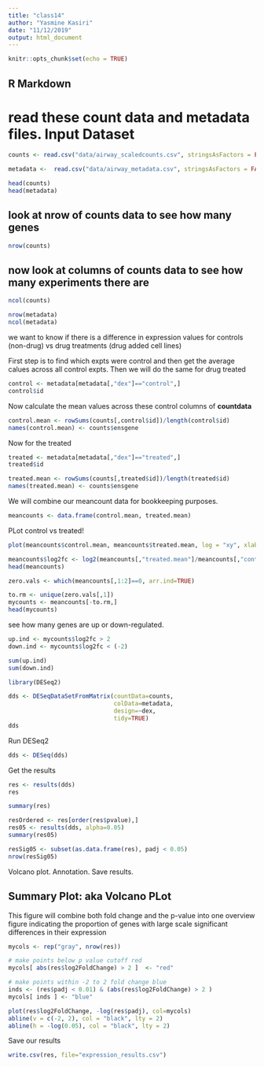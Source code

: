 ```yaml
---
title: "class14"
author: "Yasmine Kasiri"
date: "11/12/2019"
output: html_document
---
```


```r
knitr::opts_chunk$set(echo = TRUE)
```

## R Markdown

# read these count data and metadata files. Input Dataset
```r
counts <- read.csv("data/airway_scaledcounts.csv", stringsAsFactors = FALSE)
```

```r
metadata <-  read.csv("data/airway_metadata.csv", stringsAsFactors = FALSE)
```

```r
head(counts)
head(metadata)
```

## look at nrow of counts data to see how many genes
```r
nrow(counts)
```

## now look at columns of counts data to see how many experiments there are
```r
ncol(counts)
```

```r
nrow(metadata)
ncol(metadata)
```

we want to know if there is a difference in expression values for controls (non-drug) vs drug treatments (drug added cell lines)

First step is to find which expts were control and then get the average calues across all control expts. Then we will do the same for drug treated

```r
control <- metadata[metadata[,"dex"]=="control",]
control$id
```

Now calculate the mean values across these control columns of **countdata**

```r
control.mean <- rowSums(counts[,control$id])/length(control$id)
names(control.mean) <- counts$ensgene
```

Now for the treated
```r
treated <- metadata[metadata[,"dex"]=="treated",]
treated$id
```

```r
treated.mean <- rowSums(counts[,treated$id])/length(treated$id)
names(treated.mean) <- counts$ensgene
```

We will combine our meancount data for bookkeeping purposes.
```r
meancounts <- data.frame(control.mean, treated.mean)
```

PLot control vs treated!
```r
plot(meancounts$control.mean, meancounts$treated.mean, log = "xy", xlab = "Control Mean", ylab = "Treated Mean")
```

```r
meancounts$log2fc <- log2(meancounts[,"treated.mean"]/meancounts[,"control.mean"])
head(meancounts)
```


```r
zero.vals <- which(meancounts[,1:2]==0, arr.ind=TRUE)

to.rm <- unique(zero.vals[,1])
mycounts <- meancounts[-to.rm,]
head(mycounts)
```

see how many genes are up or down-regulated.
```r
up.ind <- mycounts$log2fc > 2
down.ind <- mycounts$log2fc < (-2)
```

```r
sum(up.ind)
sum(down.ind)
```


```r
library(DESeq2)
```

```r
dds <- DESeqDataSetFromMatrix(countData=counts, 
                              colData=metadata, 
                              design=~dex, 
                              tidy=TRUE)
dds
```

Run DESeq2
```r
dds <- DESeq(dds)
```



Get the results
```r
res <- results(dds)
res
```

```r
summary(res)
```

```r
resOrdered <- res[order(res$pvalue),]
res05 <- results(dds, alpha=0.05)
summary(res05)
```

```r
resSig05 <- subset(as.data.frame(res), padj < 0.05)
nrow(resSig05)
```

Volcano plot. Annotation. Save results.

## Summary Plot: aka Volcano PLot

This figure will combine both fold change and the p-value into one overview figure indicating the proportion of genes with large scale significant differences in their expression

```r
mycols <- rep("gray", nrow(res))

# make points below p value cutoff red
mycols[ abs(res$log2FoldChange) > 2 ]  <- "red" 

# make points within -2 to 2 fold change blue
inds <- (res$padj < 0.01) & (abs(res$log2FoldChange) > 2 )
mycols[ inds ] <- "blue"

plot(res$log2FoldChange, -log(res$padj), col=mycols)
abline(v = c(-2, 2), col = "black", lty = 2)
abline(h = -log(0.05), col = "black", lty = 2)
```


Save our results
```r
write.csv(res, file="expression_results.csv")
```




